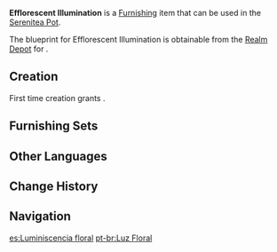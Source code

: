 {{Furnishing Infobox
|id             = 360504
|image          = Item Efflorescent Illumination.png
|category       = Decoration
|subcategory    = Ceiling Lamp
|quality        = 3
|adeptal_energy = 60
|load           = 305
|reduced_load   = 305
|description    = A hanging light with fabric stretched over [[Brightwood]] frames underneath leaves blooming in the shape of petals. The light is decorated with [[Sumeru]]-style colored paintings, while the wick uses extracts from bioluminescent plants that have been mixed with a small amount of dye and distilled several times to arrive at the most optimal concentration. Its light is gentle and elegant, sufficient to illuminate a wide indoor space.
|mention        = 
|blueprint      = Realm Depot
|source1        = 
}}
'''Efflorescent Illumination''' is a [[Furnishing]] item that can be used in the [[Serenitea Pot]].

The blueprint for Efflorescent Illumination is obtainable from the [[Realm Depot]] for {{Item|Realm Currency|24|x=160}}.

==Creation==
First time creation grants {{Item|Trust|24|x=60}}.
{{Recipe
|type = Creation
|time = 14h
|Brightwood = 8
|Fabric = 4
|sort = Brightwood;Fabric
}}

==Furnishing Sets==
{{Craft Usage}}

==Other Languages==
{{Other Languages
|default_hidden = 1
|en      = Efflorescent Illumination
|zhs     = 「花叶百相之光」
|zhs_rm  = "Huāyè Bǎixiàng zhī Guāng"
|zht     = 「花葉百相之光」
|zht_rm  = "Huāyè Bǎixiàng zhī Guāng"
|ja      = 「花葉百相の光」
|ja_rm   = "Kayou Hyakusou no Hikari"{{Assumed}}
|ko      = 「백만 꽃잎의 빛」
|ko_rm   = "Baengman Kkonnip-ui Bit"
|es      = Luminiscencia floral
|fr      = Illumination efflorescente
|ru      = Флуоресцентное освещение
|th      = "กลีบดอกทอแสง"
|th_rm   = 
|vi      = Ánh Sáng Trăm Hoa
|de      = „Mannigfaltiges Licht der Blütenblätter“
|id      = Iluminasi Berbunga
|pt      = Luz Floral
|tr      = Gelişen Aydınlatma
|it      = Illuminazione in boccio
}}

==Change History==
{{Change History|3.2}}

==Navigation==
{{Furnishing Navbox|interior}}

[[es:Luminiscencia floral]]
[[pt-br:Luz Floral]]